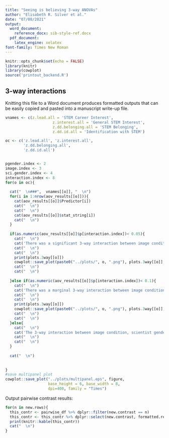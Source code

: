 ```yaml
---
title: "Seeing is believing 3-way ANOVAs"
author: "Elisabeth R. Silver et al."
date: "07/08/2021"
output:
  word_document: 
    reference_docx: sib-style-ref.docx
  pdf_document:
    latex_engine: xelatex
font-family: Times New Roman
---
```


```r
knitr::opts_chunk$set(echo = FALSE)
library(knitr)
library(cowplot)
source('printout_backend.R')

```

## 3-way interactions

Knitting this file to a Word document produces formatted outputs that can be easily copied and pasted into a manuscript write-up file.


```r
vnames <- c(z.lead.all = 'STEM Career Interest',
                     z.interest.all = 'General STEM Interest',
                     z.dd.belonging.all = 'STEM Belonging',
                     z.dd.id.all = 'Identification with STEM')

oc <- c('z.lead.all', 'z.interest.all',
        'z.dd.belonging.all',
        'z.dd.id.all')


pgender.index <- 2
image.index <- 3
sci.gender.index <- 4
interaction.index <- 8
for(o in oc){
  
  cat("  \n###",  vnames[[o]], "  \n")
  for(i in 1:nrow(aov_results[[o]])){
    cat(aov_results[[o]]$Predictor[i])
    cat("  \n")
    cat("  \n")
    cat(aov_results[[o]]$stat_string[i])
    cat("  \n")
  }
  
  if(as.numeric(aov_results[[o]]$p[interaction.index])< 0.05){
    cat("  \n")
    cat('There was a significant 3-way interaction between image condition, scientist gender, and participant gender, ', aov_results[[o]]$stat_string[interaction.index], '.')
    cat("  \n")
    cat("  \n")
    print(plots.3way[[o]])
    cowplot::save_plot(paste0("../plots/", o, ".png"), plots.3way[[o]], base_width = 8.5, base_height = 10)
    cat("  \n")
    cat("  \n")
    
  }else if(as.numeric(aov_results[[o]]$p[interaction.index])< 0.1){
    cat("  \n")
    cat('There was a marginal 3-way interaction between image condition, scientist gender, and participant gender, ', aov_results[[o]]$stat_string[interaction.index], '.')
    cat("  \n")
    cat("  \n")
    print(plots.3way[[o]])
    cowplot::save_plot(paste0("../plots/", o, ".png"), plots.3way[[o]], base_width = 8.5, base_height = 10)
    cat("  \n")
    cat("  \n")
  }else{
    cat("  \n")
    cat('The 3-way interaction between image condition, scientist gender, and participant gender was not significant, ', aov_results[[o]]$stat_string[interaction.index], '.')
    cat("  \n")
    cat("  \n")
  }
  
  cat("  \n")
  
  
}
#save multipanel plot
cowplot::save_plot("../plots/multipanel.eps", figure,
                   base_height = 6, base_width = 8,
                   dpi=400, family = "Times")
```

Output pairwise contrast results:

```r

for(n in new.rows){
  this_contr <- pairwise_df %>% dplyr::filter(new.contrast == n)
  this_contr <- this_contr %>% dplyr::select(new.contrast, formatted.result, outcome)
  print(knitr::kable(this_contr))
  cat("  \n")
}

```




